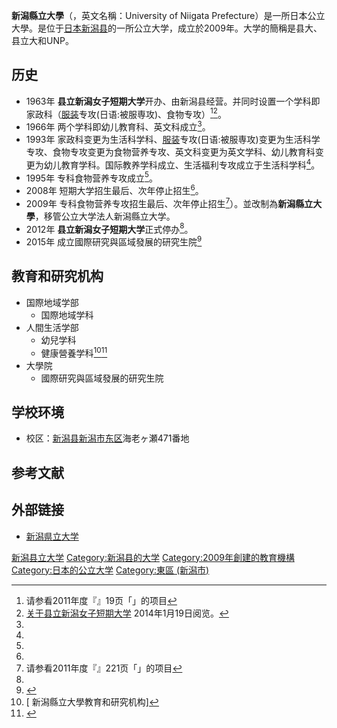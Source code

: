 {{Infobox university
|name        = 新潟縣立大學
|EnglishName =  University of Niigata Prefecture
|native_name = {{lang|ja|新潟県立大学}}
|image       = Univ-of-Niigata-Prefecture-2014091502.jpg
|caption     = 
|motto       = 
|established = 2009年
|closed      = 
|re-established =  
|anniversary = 
|type        = 公立
|president   = 
|faculty     = 
|staff       = 
|students    = 
|undergrad   = 
|postgrad    = 
|doctoral    = 
|alumni      = 
|address     = {{日本}}[[新潟縣|新潟縣]][[新潟市|新潟市]][[東區_(新潟市)|东区]]海老ヶ瀬471番地
|area        = 
|colors      = 
|affiliations= 
|zip         = 
|telephone   =  
|nickname    =
|athlete     = 
|conference  = 
|website     = {{URL|http://www.unii.ac.jp/}}
|logo        = 
}}
'''新潟縣立大學'''（{{jpn|j='''新潟県立大学'''}}，英文名稱：University of Niigata Prefecture）是一所日本公立大學。是位于[[日本|日本]][[新潟县|新潟县]]的一所公立大学，成立於2009年。大学的簡稱是县大、县立大和UNP。

== 历史 ==
* 1963年 '''县立新潟女子短期大学'''开办、由新潟县经营。并同时设置一个学科即家政科（[[服装|服装]]专攻(日语:被服専攻)、食物专攻）<ref name="全国短期大学高等専门学校一覧">请参看2011年度『{{link-ja|日本短期大学高等专业学校一览|全国短期大学高等専門学校一覧}}』19页「{{lang|ja|県立新潟女子短期大学}}」的项目{{ja}}</ref><ref name="短期大学的历史">[http://www.nicol.ac.jp/ 关于县立新潟女子短期大学] {{Wayback|url=http://www.nicol.ac.jp/ |date=20210105070955 }}{{ja}}2014年1月19日阅览。</ref>。
* 1966年 两个学科即幼儿教育科、英文科成立<ref name="全国短期大学高等専门学校一覧"/>。
* 1993年 家政科变更为生活科学科、[[服装|服装]]专攻(日语:被服専攻)变更为生活科学专攻、食物专攻变更为食物营养专攻、英文科变更为英文学科、幼儿教育科变更为幼儿教育学科。国际教养学科成立、生活福利专攻成立于生活科学科<ref name="全国短期大学高等専门学校一覧"/>。
* 1995年 专科食物营养专攻成立<ref name="全国短期大学高等専门学校一覧专科"/>。
* 2008年 短期大学招生最后、次年停止招生<ref name="全国短期大学高等専门学校一覧"/>。
* 2009年 专科食物营养专攻招生最后、次年停止招生<ref name="全国短期大学高等専门学校一覧专科">请参看2011年度『{{link-ja|日本短期大学高等专业学校一览|全国短期大学高等専門学校一覧}}』221页「{{lang|ja|県立新潟女子短期大学}}」的项目{{ja}}</ref>）。並改制為'''新潟縣立大學'''，移管公立大学法人新潟縣立大学。
*2012年 '''县立新潟女子短期大学'''正式停办<ref name="短期大学的历史"/>。
*2015年 成立國際研究與區域發展的研究生院<ref>{{cite web|url=http://gs-unii.ac.jp/info/?p=77|script-title=ja:募集要項|trans_title=Application Guidelines|publisher=University of Niigata Prefecture|language=ja,en|accessdate=2014-12-31|archive-date=2021-01-05|archive-url=https://web.archive.org/web/20210105070953/http://gs-unii.ac.jp/info/?p=77|dead-url=no}}</ref>

==教育和研究机构==
*国際地域学部
**国際地域学科
*人間生活学部
**幼兒学科
**健康營養学科<ref>[{{Cite web |url=http://www.unii.ac.jp/faculties-departments/ |title=新潟縣立大學教育和研究机构{{ja}} |access-date=2016-09-23 |archive-date=2021-01-05 |archive-url=https://web.archive.org/web/20210105072413/https://www.unii.ac.jp/faculties-departments/ |dead-url=no }} 新潟縣立大學教育和研究机构{{ja}}]</ref><ref>{{Cite web |url=http://www.jpnnavi.com/ct/?c=index&a=school&gakouid=138 |title=新潟縣立大學- JPNAVI 日本留学 {{zh-tw}} |access-date=2016-09-23 |archive-url=https://web.archive.org/web/20170305002517/http://www.jpnnavi.com/ct/?c=index&a=school&gakouid=138 |archive-date=2017-03-05 |dead-url=yes }}</ref>
*大學院
**國際研究與區域發展的研究生院
== 学校环境==
* 校区：[[新潟县|新潟县]][[新潟市|新潟市]][[東區_(新潟市)|东区]]海老ヶ瀬471番地
==参考文献==
{{reflist}}

== 外部链接 ==
* [http://www.unii.ac.jp/ 新潟県立大学] {{Wayback|url=http://www.unii.ac.jp/ |date=20210309165810 }}{{ja}}

{{Portal|大學|Nuvola apps file-manager.png}}
{{日本公立大学}}
[[Category:新潟县立大学|]]
[[Category:新潟县的大学|Category:新潟县的大学]]
[[Category:2009年創建的教育機構|Category:2009年創建的教育機構]]
[[Category:日本的公立大学|Category:日本的公立大学]]
[[Category:東區_(新潟市)|Category:東區 (新潟市)]]
